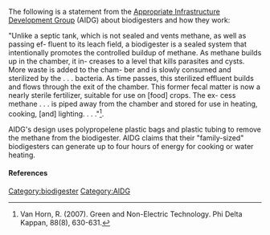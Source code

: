 
The following is a statement from the [http://www.aidg.org/ Appropriate Infrastructure Development Group] (AIDG) about biodigesters and how they work:

"Unlike a septic tank, which is not sealed and vents methane, as well as passing ef- fluent to its leach field, a biodigester is a sealed system that intentionally promotes the controlled buildup of methane. As methane builds up in the chamber, it in- creases to a level that kills parasites and cysts. More waste is added to the cham- ber and is slowly consumed and sterilized by the . . . bacteria. As time passes, this sterilized effluent builds and flows through the exit of the chamber. This former fecal matter is now a nearly sterile fertilizer, suitable for use on [food] crops. The ex- cess methane . . . is piped away from the chamber and stored for use in heating, cooking, [and] lighting. . . ."<ref name="van Horn"> Van Horn, R. (2007). Green and Non-Electric Technology. Phi Delta Kappan, 88(8), 630-631.</ref>.

AIDG's design uses polypropelene plastic bags and plastic tubing to remove the methane from the biodigester. AIDG claims that their "family-sized" biodigesters can generate up to four hours of energy for cooking or water heating. 

[[Category:biodigester]]
[[Category:AIDG]]


====References====

{{Reflist}}